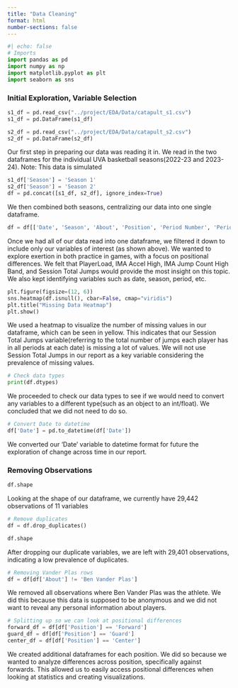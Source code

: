 ```yaml
---
title: "Data Cleaning"
format: html
number-sections: false
---
```

```python
#| echo: false
# Imports
import pandas as pd
import numpy as np
import matplotlib.pyplot as plt
import seaborn as sns
```

### Initial Exploration, Variable Selection
```python
s1_df = pd.read_csv("../project/EDA/Data/catapult_s1.csv")
s1_df = pd.DataFrame(s1_df)

s2_df = pd.read_csv("../project/EDA/Data/catapult_s2.csv")
s2_df = pd.DataFrame(s2_df)
```

Our first step in preparing our data was reading it in. We read in the two dataframes for the individual UVA basketball seasons(2022-23 and 2023-24). Note: This data is simulated

```python
s1_df['Season'] = 'Season 1'
s2_df['Season'] = 'Season 2'
df = pd.concat([s1_df, s2_df], ignore_index=True)
```

We then combined both seasons, centralizing our data into one single dataframe.

```python
df = df[['Date', 'Season', 'About', 'Position', 'Period Number', 'Period', 'Total Player Load', 'Player Load Per Minute', 'IMA Accel High', 'IMA Jump Count High Band', 'Session Total Jumps']]
```

Once we had all of our data read into one dataframe, we filtered it down to include only our variables of interest (as shown above). We wanted to explore exertion in both practice in games, with a focus on positional differences. We felt that PlayerLoad, IMA Accel High, IMA Jump Count High Band, and Session Total Jumps would provide the most insight on this topic. We also kept identifying variables such as date, season, period, etc.

```python
plt.figure(figsize=(12, 6))
sns.heatmap(df.isnull(), cbar=False, cmap="viridis")
plt.title("Missing Data Heatmap")
plt.show()
```

We used a heatmap to visualize the number of missing values in our dataframe, which can be seen in yellow. This indicates that our Session Total Jumps variable(referring to the total number of jumps each player has in all periods at each date) is missing a lot of values. We will not use Session Total Jumps in our report as a key variable considering the prevalence of missing values. 

```python
# Check data types
print(df.dtypes)
```

We proceeded to check our data types to see if we would need to convert any variables to a different type(such as an object to an int/float). We concluded that we did not need to do so.

```python
# Convert Date to datetime
df['Date'] = pd.to_datetime(df['Date'])
```

We converted our 'Date' variable to datetime format for future the exploration of change across time in our report.

### Removing Observations
```python
df.shape
```

Looking at the shape of our dataframe, we currently have 29,442 observations of 11 variables

```python
# Remove duplicates
df = df.drop_duplicates()
```

```python
df.shape
```

After dropping our duplicate variables, we are left with 29,401 observations, indicating a low prevalence of duplicates.



```python
# Removing Vander Plas rows
df = df[df['About'] != 'Ben Vander Plas']
```

We removed all observations where Ben Vander Plas was the athlete. We did this because this data is supposed to be anonymous and we did not want to reveal any personal information about players.

```python
# Splitting up so we can look at positional differences
forward_df = df[df['Position'] == 'Forward']
guard_df = df[df['Position'] == 'Guard']
center_df = df[df['Position'] == 'Center']
```

We created additional dataframes for each position. We did so because we wanted to analyze differences across position, specifically against forwards. This allowed us to easily access positional differences when looking at statistics and creating visualizations.


